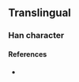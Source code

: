 {{character info}}
==Translingual==

===Han character===
{{Han char|rn=96|rad=玉|as=06|sn=10|four=|canj=MGJKP|ids=⿰𤣩老}}

====References====
* {{Han ref|kx=0732.021|dkj=20982|hdz=21109.120|uh=73EF|ud=29679}}